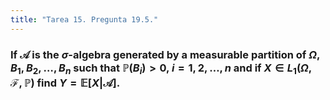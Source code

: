 ```yaml
---
title: "Tarea 15. Pregunta 19.5."
---
```


### If $\mathscr{A}$ is the $\sigma$-algebra generated by a measurable partition of $\Omega, B_1, B_2, \dots, B_n$ such that $\mathbb{P}(B_i)>0$, $i = 1, 2, \dots, n$ and if $X \in L_1(\Omega, \mathscr{F}, \mathbb{P})$ find $Y = \mathbb{E}[X|\mathscr{A}]$.

